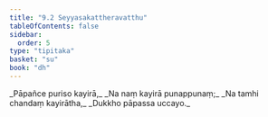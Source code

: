 ```yaml
---
title: "9.2 Seyyasakattheravatthu"
tableOfContents: false
sidebar:
  order: 5
type: "tipitaka"
basket: "su"
book: "dh"
---
```



<DynamicBreadcrumb />

<Division number="117" book="dh">

<Paragraph number="126" type="verses" book="dh">
_Pāpañce puriso kayirā,_  
_Na naṃ kayirā punappunaṃ;_  
_Na tamhi chandaṃ kayirātha,_  
_Dukkho pāpassa uccayo._
</Paragraph>
</Division>